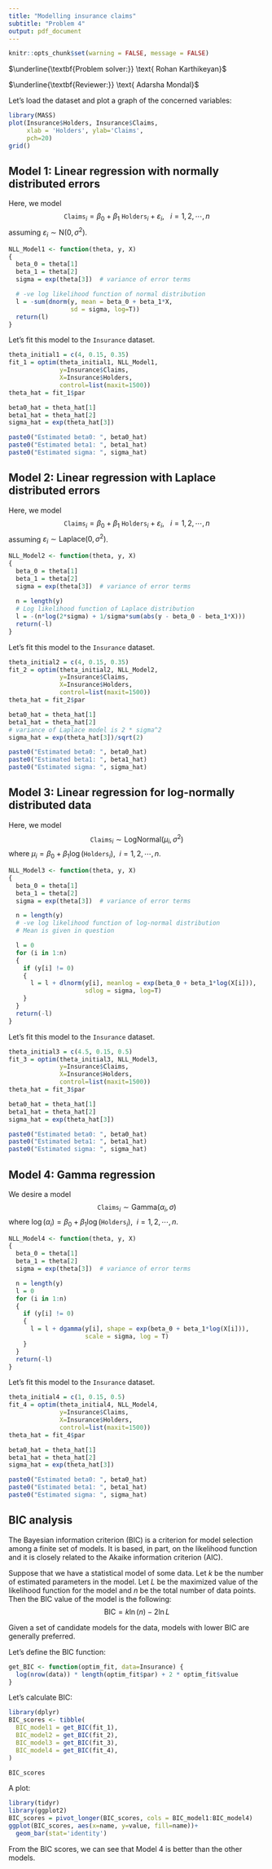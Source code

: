 ---
title: "Modelling insurance claims"
subtitle: "Problem 4"
output: pdf_document
---

```{r setup, include=FALSE} 
knitr::opts_chunk$set(warning = FALSE, message = FALSE) 
```

$\underline{\textbf{Problem solver:}} \text{ Rohan Karthikeyan}$

$\underline{\textbf{Reviewer:}} \text{ Adarsha Mondal}$

Let's load the dataset and plot a graph of the concerned variables:
```{r}
library(MASS)
plot(Insurance$Holders, Insurance$Claims,
     xlab = 'Holders', ylab='Claims',
     pch=20)
grid()
```

\newpage

## Model 1: Linear regression with normally distributed errors

Here, we model $$\texttt{Claims}_i=\beta_0 + \beta_1~\texttt{Holders}_i + \varepsilon_i,~~~i=1,2,\cdots,n$$ assuming $\varepsilon_i \sim \text{N}(0,\sigma^2)$.

```{r}
NLL_Model1 <- function(theta, y, X)
{
  beta_0 = theta[1]
  beta_1 = theta[2]
  sigma = exp(theta[3])  # variance of error terms

  # -ve log likelihood function of normal distribution
  l = -sum(dnorm(y, mean = beta_0 + beta_1*X,
                 sd = sigma, log=T))
  return(l)
}
```

Let's fit this model to the `Insurance` dataset.

```{r}
theta_initial1 = c(4, 0.15, 0.35)
fit_1 = optim(theta_initial1, NLL_Model1,
              y=Insurance$Claims,
              X=Insurance$Holders,
              control=list(maxit=1500))
theta_hat = fit_1$par

beta0_hat = theta_hat[1]
beta1_hat = theta_hat[2]
sigma_hat = exp(theta_hat[3])

paste0("Estimated beta0: ", beta0_hat)
paste0("Estimated beta1: ", beta1_hat)
paste0("Estimated sigma: ", sigma_hat)
```

## Model 2: Linear regression with Laplace distributed errors

Here, we model $$\texttt{Claims}_i=\beta_0 + \beta_1~\texttt{Holders}_i + \varepsilon_i,~~~i=1,2,\cdots,n$$ assuming $\varepsilon_i \sim \text{Laplace}(0,\sigma^2)$.

```{r}
NLL_Model2 <- function(theta, y, X)
{
  beta_0 = theta[1]
  beta_1 = theta[2]
  sigma = exp(theta[3])  # variance of error terms
  
  n = length(y)
  # Log likelihood function of Laplace distribution
  l = -(n*log(2*sigma) + 1/sigma*sum(abs(y - beta_0 - beta_1*X)))
  return(-l)
}
```

Let's fit this model to the `Insurance` dataset.

```{r}
theta_initial2 = c(4, 0.15, 0.35)
fit_2 = optim(theta_initial2, NLL_Model2,
              y=Insurance$Claims,
              X=Insurance$Holders,
              control=list(maxit=1500))
theta_hat = fit_2$par

beta0_hat = theta_hat[1]
beta1_hat = theta_hat[2]
# variance of Laplace model is 2 * sigma^2
sigma_hat = exp(theta_hat[3])/sqrt(2)

paste0("Estimated beta0: ", beta0_hat)
paste0("Estimated beta1: ", beta1_hat)
paste0("Estimated sigma: ", sigma_hat)
```

## Model 3: Linear regression for log-normally distributed data

Here, we model $$\texttt{Claims}_i\sim \text{LogNormal}(\mu_i,\sigma^2)$$ where $\mu_i = \beta_0 + \beta_1 \log(\texttt{Holders}_i), ~~i=1, 2, \cdots, n$.

```{r}
NLL_Model3 <- function(theta, y, X)
{
  beta_0 = theta[1]
  beta_1 = theta[2]
  sigma = exp(theta[3])  # variance of error terms

  n = length(y)
  # -ve log likelihood function of log-normal distribution
  # Mean is given in question

  l = 0
  for (i in 1:n)
  {
    if (y[i] != 0)
    {
      l = l + dlnorm(y[i], meanlog = exp(beta_0 + beta_1*log(X[i])),
                     sdlog = sigma, log=T)
    }
  }
  return(-l)
}
```

Let's fit this model to the `Insurance` dataset.

```{r}
theta_initial3 = c(4.5, 0.15, 0.5)
fit_3 = optim(theta_initial3, NLL_Model3,
              y=Insurance$Claims,
              X=Insurance$Holders,
              control=list(maxit=1500))
theta_hat = fit_3$par

beta0_hat = theta_hat[1]
beta1_hat = theta_hat[2]
sigma_hat = exp(theta_hat[3])

paste0("Estimated beta0: ", beta0_hat)
paste0("Estimated beta1: ", beta1_hat)
paste0("Estimated sigma: ", sigma_hat)
```

## Model 4: Gamma regression

We desire a model $$\texttt{Claims}_i\sim \text{Gamma}(\alpha_i,\sigma)$$ where $\log(\alpha_i) = \beta_0 + \beta_1 \log(\texttt{Holders}_i), ~~i=1, 2, \cdots, n$.

```{r}
NLL_Model4 <- function(theta, y, X)
{
  beta_0 = theta[1]
  beta_1 = theta[2]
  sigma = exp(theta[3])  # variance of error terms

  n = length(y)
  l = 0
  for (i in 1:n)
  {
    if (y[i] != 0)
    {
      l = l + dgamma(y[i], shape = exp(beta_0 + beta_1*log(X[i])),
                     scale = sigma, log = T)
    }
  }
  return(-l)
}
```

Let's fit this model to the `Insurance` dataset.

```{r}
theta_initial4 = c(1, 0.15, 0.5)
fit_4 = optim(theta_initial4, NLL_Model4,
              y=Insurance$Claims,
              X=Insurance$Holders,
              control=list(maxit=1500))
theta_hat = fit_4$par

beta0_hat = theta_hat[1]
beta1_hat = theta_hat[2]
sigma_hat = exp(theta_hat[3])

paste0("Estimated beta0: ", beta0_hat)
paste0("Estimated beta1: ", beta1_hat)
paste0("Estimated sigma: ", sigma_hat)
```

## BIC analysis

The Bayesian information criterion (BIC) is a criterion for model selection among a finite set of models. It is based, in part, on the likelihood function and it is closely related to the Akaike information criterion (AIC).

Suppose that we have a statistical model of some data. Let $k$ be the number of estimated parameters in the model. Let $L$ be the maximized value of the likelihood function for the model and $n$ be the total number of data points. Then the BIC value of the model is the following: $$\text{BIC} = k\ln(n) - 2\ln{L}$$

Given a set of candidate models for the data, models with lower BIC are generally preferred. 

Let's define the BIC function:
```{r}
get_BIC <- function(optim_fit, data=Insurance) {
  log(nrow(data)) * length(optim_fit$par) + 2 * optim_fit$value
}
```

Let's calculate BIC:
```{r}
library(dplyr)
BIC_scores <- tibble(
  BIC_model1 = get_BIC(fit_1),
  BIC_model2 = get_BIC(fit_2),
  BIC_model3 = get_BIC(fit_3),
  BIC_model4 = get_BIC(fit_4),
)

BIC_scores
```

A plot:
```{r}
library(tidyr)
library(ggplot2)
BIC_scores = pivot_longer(BIC_scores, cols = BIC_model1:BIC_model4)
ggplot(BIC_scores, aes(x=name, y=value, fill=name))+
  geom_bar(stat='identity')
```

From the BIC scores, we can see that Model 4 is better than the other models.